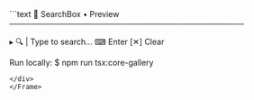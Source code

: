 <Frame>
<div style={{background:'#0f131a',border:'1px solid #1f2430',borderRadius:'8px' ,width:'100%',height:'100%',overflow:'hidden',boxShadow:'0 10px 30px rgba(0,0,0,.35)'}}>
```text
🔎 SearchBox • Preview
──────────────────────────────────────────

  ▸ 🔍 | Type to search…  ⌨ Enter
    [✕] Clear

Run locally:
  $ npm run tsx:core-gallery
```
</div>
</Frame>

